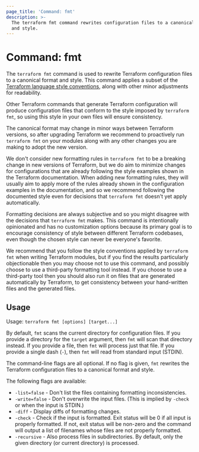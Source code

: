 ```yaml
---
page_title: 'Command: fmt'
description: >-
  The terraform fmt command rewrites configuration files to a canonical format
  and style.
---
```


# Command: fmt

The `terraform fmt` command is used to rewrite Terraform configuration files
to a canonical format and style. This command applies a subset of
the [Terraform language style conventions](/terraform/language/syntax/style),
along with other minor adjustments for readability.

Other Terraform commands that generate Terraform configuration will produce
configuration files that conform to the style imposed by `terraform fmt`, so
using this style in your own files will ensure consistency.

The canonical format may change in minor ways between Terraform versions, so
after upgrading Terraform we recommend to proactively run `terraform fmt`
on your modules along with any other changes you are making to adopt the new
version.

We don't consider new formatting rules in `terraform fmt` to be a breaking
change in new versions of Terraform, but we do aim to minimize changes for
configurations that are already following the style examples shown in the
Terraform documentation. When adding new formatting rules, they will usually
aim to apply more of the rules already shown in the configuration examples
in the documentation, and so we recommend following the documented style even
for decisions that `terraform fmt` doesn't yet apply automatically.

Formatting decisions are always subjective and so you might disagree with the
decisions that `terraform fmt` makes. This command is intentionally opinionated
and has no customization options because its primary goal is to encourage
consistency of style between different Terraform codebases, even though the
chosen style can never be everyone's favorite.

We recommend that you follow the style conventions applied by `terraform fmt`
when writing Terraform modules, but if you find the results particularly
objectionable then you may choose not to use this command, and possibly choose
to use a third-party formatting tool instead. If you choose to use a
third-party tool then you should also run it on files that are generated
automatically by Terraform, to get consistency between your hand-written files
and the generated files.

## Usage

Usage: `terraform fmt [options] [target...]`

By default, `fmt` scans the current directory for configuration files. If you
provide a directory for the `target` argument, then `fmt` will scan that
directory instead. If you provide a file, then `fmt` will process just that
file. If you provide a single dash (`-`), then `fmt` will read from standard
input (STDIN).


The command-line flags are all optional. If no flag is given, `fmt` rewrites
the Terraform configuration files to a canonical format and style.

The following flags are available:

* `-list=false` - Don't list the files containing formatting inconsistencies.
* `-write=false` - Don't overwrite the input files. (This is implied by `-check` or when the input is STDIN.)
* `-diff` - Display diffs of formatting changes.
* `-check` - Check if the input is formatted. Exit status will be 0 if all input is properly formatted. If not, exit status will be non-zero and the command will output a list of filenames whose files are not properly formatted.
* `-recursive` - Also process files in subdirectories. By default, only the given directory (or current directory) is processed.
